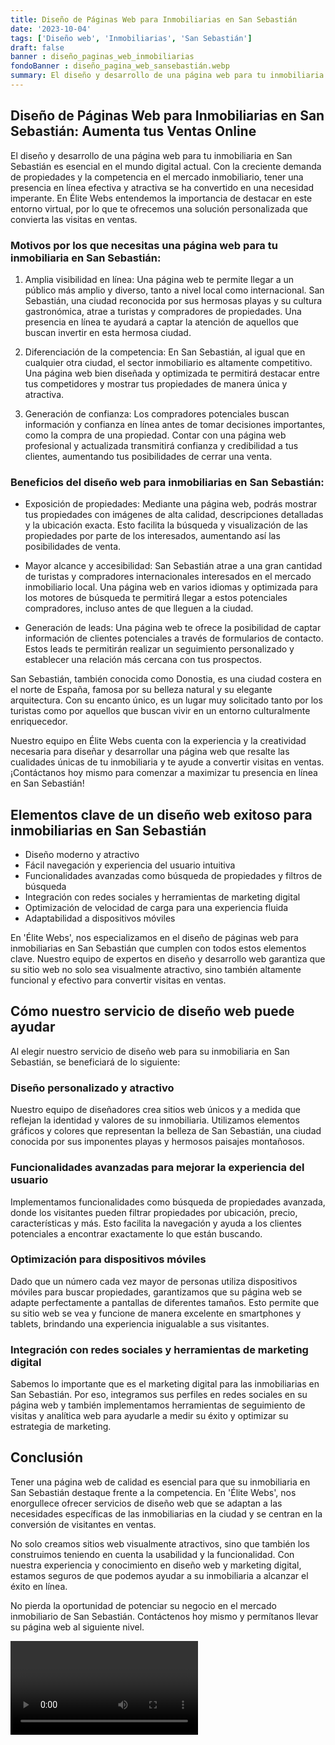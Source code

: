 ```yaml
---
title: Diseño de Páginas Web para Inmobiliarias en San Sebastián
date: '2023-10-04'
tags: ['Diseño web', 'Inmobiliarias', 'San Sebastián']
draft: false
banner : diseño_paginas_web_inmobiliarias
fondoBanner : diseño_pagina_web_sansebastián.webp
summary: El diseño y desarrollo de una página web para tu inmobiliaria en San Sebastián es esencial en el mundo digital actual. Con la creciente demanda de propiedades y la competencia en el mercado inmobiliario, tener una presencia en línea efectiva y atractiva se ha convertido en una necesidad imperante. En Élite Webs entendemos la importancia de destacar en este entorno virtual, por lo que te ofrecemos una solución personalizada que convierta las visitas en ventas.
---
```


## Diseño de Páginas Web para Inmobiliarias en San Sebastián: Aumenta tus Ventas Online

El diseño y desarrollo de una página web para tu inmobiliaria en San Sebastián es esencial en el mundo digital actual. Con la creciente demanda de propiedades y la competencia en el mercado inmobiliario, tener una presencia en línea efectiva y atractiva se ha convertido en una necesidad imperante. En Élite Webs entendemos la importancia de destacar en este entorno virtual, por lo que te ofrecemos una solución personalizada que convierta las visitas en ventas.

### Motivos por los que necesitas una página web para tu inmobiliaria en San Sebastián:

1. Amplia visibilidad en línea: Una página web te permite llegar a un público más amplio y diverso, tanto a nivel local como internacional. San Sebastián, una ciudad reconocida por sus hermosas playas y su cultura gastronómica, atrae a turistas y compradores de propiedades. Una presencia en línea te ayudará a captar la atención de aquellos que buscan invertir en esta hermosa ciudad.

2. Diferenciación de la competencia: En San Sebastián, al igual que en cualquier otra ciudad, el sector inmobiliario es altamente competitivo. Una página web bien diseñada y optimizada te permitirá destacar entre tus competidores y mostrar tus propiedades de manera única y atractiva.

3. Generación de confianza: Los compradores potenciales buscan información y confianza en línea antes de tomar decisiones importantes, como la compra de una propiedad. Contar con una página web profesional y actualizada transmitirá confianza y credibilidad a tus clientes, aumentando tus posibilidades de cerrar una venta.

### Beneficios del diseño web para inmobiliarias en San Sebastián:

- Exposición de propiedades: Mediante una página web, podrás mostrar tus propiedades con imágenes de alta calidad, descripciones detalladas y la ubicación exacta. Esto facilita la búsqueda y visualización de las propiedades por parte de los interesados, aumentando así las posibilidades de venta.

- Mayor alcance y accesibilidad: San Sebastián atrae a una gran cantidad de turistas y compradores internacionales interesados en el mercado inmobiliario local. Una página web en varios idiomas y optimizada para los motores de búsqueda te permitirá llegar a estos potenciales compradores, incluso antes de que lleguen a la ciudad.

- Generación de leads: Una página web te ofrece la posibilidad de captar información de clientes potenciales a través de formularios de contacto. Estos leads te permitirán realizar un seguimiento personalizado y establecer una relación más cercana con tus prospectos.

San Sebastián, también conocida como Donostia, es una ciudad costera en el norte de España, famosa por su belleza natural y su elegante arquitectura. Con su encanto único, es un lugar muy solicitado tanto por los turistas como por aquellos que buscan vivir en un entorno culturalmente enriquecedor.

Nuestro equipo en Élite Webs cuenta con la experiencia y la creatividad necesaria para diseñar y desarrollar una página web que resalte las cualidades únicas de tu inmobiliaria y te ayude a convertir visitas en ventas. ¡Contáctanos hoy mismo para comenzar a maximizar tu presencia en línea en San Sebastián!

<GifSeo />

<Cta />

## Elementos clave de un diseño web exitoso para inmobiliarias en San Sebastián

- Diseño moderno y atractivo
- Fácil navegación y experiencia del usuario intuitiva
- Funcionalidades avanzadas como búsqueda de propiedades y filtros de búsqueda
- Integración con redes sociales y herramientas de marketing digital
- Optimización de velocidad de carga para una experiencia fluida
- Adaptabilidad a dispositivos móviles

En 'Élite Webs', nos especializamos en el diseño de páginas web para inmobiliarias en San Sebastián que cumplen con todos estos elementos clave. Nuestro equipo de expertos en diseño y desarrollo web garantiza que su sitio web no solo sea visualmente atractivo, sino también altamente funcional y efectivo para convertir visitas en ventas.

## Cómo nuestro servicio de diseño web puede ayudar

Al elegir nuestro servicio de diseño web para su inmobiliaria en San Sebastián, se beneficiará de lo siguiente:

### Diseño personalizado y atractivo

Nuestro equipo de diseñadores crea sitios web únicos y a medida que reflejan la identidad y valores de su inmobiliaria. Utilizamos elementos gráficos y colores que representan la belleza de San Sebastián, una ciudad conocida por sus imponentes playas y hermosos paisajes montañosos.

### Funcionalidades avanzadas para mejorar la experiencia del usuario

Implementamos funcionalidades como búsqueda de propiedades avanzada, donde los visitantes pueden filtrar propiedades por ubicación, precio, características y más. Esto facilita la navegación y ayuda a los clientes potenciales a encontrar exactamente lo que están buscando.

### Optimización para dispositivos móviles

Dado que un número cada vez mayor de personas utiliza dispositivos móviles para buscar propiedades, garantizamos que su página web se adapte perfectamente a pantallas de diferentes tamaños. Esto permite que su sitio web se vea y funcione de manera excelente en smartphones y tablets, brindando una experiencia inigualable a sus visitantes.

### Integración con redes sociales y herramientas de marketing digital

Sabemos lo importante que es el marketing digital para las inmobiliarias en San Sebastián. Por eso, integramos sus perfiles en redes sociales en su página web y también implementamos herramientas de seguimiento de visitas y analítica web para ayudarle a medir su éxito y optimizar su estrategia de marketing.

## Conclusión

Tener una página web de calidad es esencial para que su inmobiliaria en San Sebastián destaque frente a la competencia. En 'Élite Webs', nos enorgullece ofrecer servicios de diseño web que se adaptan a las necesidades específicas de las inmobiliarias en la ciudad y se centran en la conversión de visitantes en ventas.

No solo creamos sitios web visualmente atractivos, sino que también los construimos teniendo en cuenta la usabilidad y la funcionalidad. Con nuestra experiencia y conocimiento en diseño web y marketing digital, estamos seguros de que podemos ayudar a su inmobiliaria a alcanzar el éxito en línea.

No pierda la oportunidad de potenciar su negocio en el mercado inmobiliario de San Sebastián. Contáctenos hoy mismo y permítanos llevar su página web al siguiente nivel.

<Video />

<CtaBot job='Inmobiliarias' city='San Sebastián'/>

<Gmaps query='San Sebastián+españa+maps' />